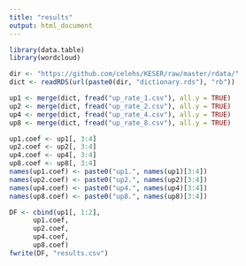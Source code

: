 ```yaml
---
title: "results"
output: html_document
---
```


```r
library(data.table)
library(wordcloud)
```

```r
dir <- "https://github.com/celehs/KESER/raw/master/rdata/"
dict <- readRDS(url(paste0(dir, "dictionary.rds"), "rb"))
```

```r
up1 <- merge(dict, fread("up_rate_1.csv"), all.y = TRUE)
up2 <- merge(dict, fread("up_rate_2.csv"), all.y = TRUE)
up4 <- merge(dict, fread("up_rate_4.csv"), all.y = TRUE)
up8 <- merge(dict, fread("up_rate_8.csv"), all.y = TRUE)
```

```r
up1.coef <- up1[, 3:4]
up2.coef <- up2[, 3:4]
up4.coef <- up4[, 3:4]
up8.coef <- up8[, 3:4]
names(up1.coef) <- paste0("up1.", names(up1)[3:4])
names(up2.coef) <- paste0("up2.", names(up2)[3:4])
names(up4.coef) <- paste0("up4.", names(up4)[3:4])
names(up8.coef) <- paste0("up8.", names(up8)[3:4])
```

```r
DF <- cbind(up1[, 1:2], 
      up1.coef,
      up2.coef,
      up4.coef,
      up8.coef)
fwrite(DF, "results.csv")
```


